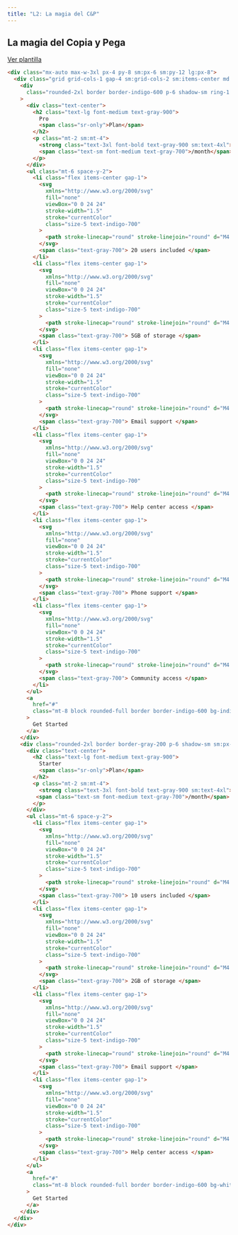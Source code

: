 ```yaml
---
title: "L2: La magia del C&P"
---
```


## La magia del Copia y Pega

[Ver plantilla](https://www.hyperui.dev/components/marketing/pricings)

```html live
<div class="mx-auto max-w-3xl px-4 py-8 sm:px-6 sm:py-12 lg:px-8">
  <div class="grid grid-cols-1 gap-4 sm:grid-cols-2 sm:items-center md:gap-8">
    <div
      class="rounded-2xl border border-indigo-600 p-6 shadow-sm ring-1 ring-indigo-600 sm:order-last sm:px-8 lg:p-12"
    >
      <div class="text-center">
        <h2 class="text-lg font-medium text-gray-900">
          Pro
          <span class="sr-only">Plan</span>
        </h2>
        <p class="mt-2 sm:mt-4">
          <strong class="text-3xl font-bold text-gray-900 sm:text-4xl"> 30$ </strong>
          <span class="text-sm font-medium text-gray-700">/month</span>
        </p>
      </div>
      <ul class="mt-6 space-y-2">
        <li class="flex items-center gap-1">
          <svg
            xmlns="http://www.w3.org/2000/svg"
            fill="none"
            viewBox="0 0 24 24"
            stroke-width="1.5"
            stroke="currentColor"
            class="size-5 text-indigo-700"
          >
            <path stroke-linecap="round" stroke-linejoin="round" d="M4.5 12.75l6 6 9-13.5" />
          </svg>
          <span class="text-gray-700"> 20 users included </span>
        </li>
        <li class="flex items-center gap-1">
          <svg
            xmlns="http://www.w3.org/2000/svg"
            fill="none"
            viewBox="0 0 24 24"
            stroke-width="1.5"
            stroke="currentColor"
            class="size-5 text-indigo-700"
          >
            <path stroke-linecap="round" stroke-linejoin="round" d="M4.5 12.75l6 6 9-13.5" />
          </svg>
          <span class="text-gray-700"> 5GB of storage </span>
        </li>
        <li class="flex items-center gap-1">
          <svg
            xmlns="http://www.w3.org/2000/svg"
            fill="none"
            viewBox="0 0 24 24"
            stroke-width="1.5"
            stroke="currentColor"
            class="size-5 text-indigo-700"
          >
            <path stroke-linecap="round" stroke-linejoin="round" d="M4.5 12.75l6 6 9-13.5" />
          </svg>
          <span class="text-gray-700"> Email support </span>
        </li>
        <li class="flex items-center gap-1">
          <svg
            xmlns="http://www.w3.org/2000/svg"
            fill="none"
            viewBox="0 0 24 24"
            stroke-width="1.5"
            stroke="currentColor"
            class="size-5 text-indigo-700"
          >
            <path stroke-linecap="round" stroke-linejoin="round" d="M4.5 12.75l6 6 9-13.5" />
          </svg>
          <span class="text-gray-700"> Help center access </span>
        </li>
        <li class="flex items-center gap-1">
          <svg
            xmlns="http://www.w3.org/2000/svg"
            fill="none"
            viewBox="0 0 24 24"
            stroke-width="1.5"
            stroke="currentColor"
            class="size-5 text-indigo-700"
          >
            <path stroke-linecap="round" stroke-linejoin="round" d="M4.5 12.75l6 6 9-13.5" />
          </svg>
          <span class="text-gray-700"> Phone support </span>
        </li>
        <li class="flex items-center gap-1">
          <svg
            xmlns="http://www.w3.org/2000/svg"
            fill="none"
            viewBox="0 0 24 24"
            stroke-width="1.5"
            stroke="currentColor"
            class="size-5 text-indigo-700"
          >
            <path stroke-linecap="round" stroke-linejoin="round" d="M4.5 12.75l6 6 9-13.5" />
          </svg>
          <span class="text-gray-700"> Community access </span>
        </li>
      </ul>
      <a
        href="#"
        class="mt-8 block rounded-full border border-indigo-600 bg-indigo-600 px-12 py-3 text-center text-sm font-medium text-white hover:bg-indigo-700 hover:ring-1 hover:ring-indigo-700 focus:outline-none focus:ring active:text-indigo-500"
      >
        Get Started
      </a>
    </div>
    <div class="rounded-2xl border border-gray-200 p-6 shadow-sm sm:px-8 lg:p-12">
      <div class="text-center">
        <h2 class="text-lg font-medium text-gray-900">
          Starter
          <span class="sr-only">Plan</span>
        </h2>
        <p class="mt-2 sm:mt-4">
          <strong class="text-3xl font-bold text-gray-900 sm:text-4xl"> 20$ </strong>
         <span class="text-sm font-medium text-gray-700">/month</span>
        </p>
      </div>
      <ul class="mt-6 space-y-2">
        <li class="flex items-center gap-1">
          <svg
            xmlns="http://www.w3.org/2000/svg"
            fill="none"
            viewBox="0 0 24 24"
            stroke-width="1.5"
            stroke="currentColor"
            class="size-5 text-indigo-700"
          >
            <path stroke-linecap="round" stroke-linejoin="round" d="M4.5 12.75l6 6 9-13.5" />
          </svg>
          <span class="text-gray-700"> 10 users included </span>
        </li>
        <li class="flex items-center gap-1">
          <svg
            xmlns="http://www.w3.org/2000/svg"
            fill="none"
            viewBox="0 0 24 24"
            stroke-width="1.5"
            stroke="currentColor"
            class="size-5 text-indigo-700"
          >
            <path stroke-linecap="round" stroke-linejoin="round" d="M4.5 12.75l6 6 9-13.5" />
          </svg>
          <span class="text-gray-700"> 2GB of storage </span>
        </li>
        <li class="flex items-center gap-1">
          <svg
            xmlns="http://www.w3.org/2000/svg"
            fill="none"
            viewBox="0 0 24 24"
            stroke-width="1.5"
            stroke="currentColor"
            class="size-5 text-indigo-700"
          >
            <path stroke-linecap="round" stroke-linejoin="round" d="M4.5 12.75l6 6 9-13.5" />
          </svg>
          <span class="text-gray-700"> Email support </span>
        </li>
        <li class="flex items-center gap-1">
          <svg
            xmlns="http://www.w3.org/2000/svg"
            fill="none"
            viewBox="0 0 24 24"
            stroke-width="1.5"
            stroke="currentColor"
            class="size-5 text-indigo-700"
          >
            <path stroke-linecap="round" stroke-linejoin="round" d="M4.5 12.75l6 6 9-13.5" />
          </svg>
          <span class="text-gray-700"> Help center access </span>
        </li>
      </ul>
      <a
        href="#"
        class="mt-8 block rounded-full border border-indigo-600 bg-white px-12 py-3 text-center text-sm font-medium text-indigo-600 hover:ring-1 hover:ring-indigo-600 focus:outline-none focus:ring active:text-indigo-500"
      >
        Get Started
      </a>
    </div>
  </div>
</div>
```